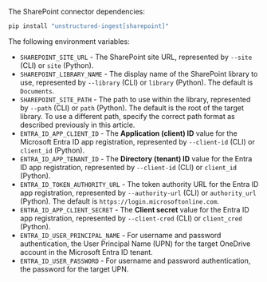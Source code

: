 The SharePoint connector dependencies:

```bash CLI, Python
pip install "unstructured-ingest[sharepoint]"
```


<AdditionalIngestDependencies />

The following environment variables:

- `SHAREPOINT_SITE_URL` - The SharePoint site URL, represented by `--site` (CLI) or `site` (Python).
- `SHAREPOINT_LIBRARY_NAME` - The display name of the SharePoint library to use, represented by `--library` (CLI) or `library` (Python). The default is `Documents`.
- `SHAREPOINT_SITE_PATH` - The path to use within the library, represented by `--path` (CLI) or `path` (Python). The default is the root of the target library. To use a different path, specify the correct path format as described previously in this article.
- `ENTRA_ID_APP_CLIENT_ID` - The **Application (client) ID** value for the Microsoft Entra ID app registration, represented by `--client-id` (CLI) or `client_id` (Python).
- `ENTRA_ID_APP_TENANT_ID` - The **Directory (tenant) ID** value for the Entra ID app registration, represented by `--client-id` (CLI) or `client_id` (Python).
- `ENTRA_ID_TOKEN_AUTHORITY_URL` - The token authority URL for the Entra ID app registration, represented by `--authority-url` (CLI) or `authority_url` (Python). The default is `https://login.microsoftonline.com`.
- `ENTRA_ID_APP_CLIENT_SECRET` - The **Client secret** value for the Entra ID app registration, represented by `--client-cred` (CLI) or `client_cred` (Python).
- `ENTRA_ID_USER_PRINCIPAL_NAME` - For username and password authentication, the User Principal Name (UPN) for the target OneDrive account in the Microsoft Entra ID tenant.
- `ENTRA_ID_USER_PASSWORD` - For username and password authentication, the password for the target UPN.

